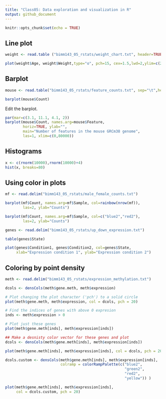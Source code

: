 ```yaml
---
title: "Class05: Data exploration and visualization in R"
output: github_document
---
```


```r
knitr::opts_chunk$set(echo = TRUE)
```

## Line plot
```r
weight <- read.table ("bimm143_05_rstats/weight_chart.txt", header=TRUE)
```

```r
plot(weight$Age, weight$Weight,type="o", pch=15, cex=1.5,lwd=2,ylim=c(2,10), xlab="Age (months)", ylab = "Wegiht (kg)", main = "Baby weight with age")
```
## Barplot
```r
mouse <- read.table("bimm143_05_rstats/feature_counts.txt", sep="\t",header=TRUE)
```

```r
barplot(mouse$Count)
```

Edit the barplot.
```r
par(mar=c(3.1, 11.1, 4.1, 2))
barplot(mouse$Count, names.arg=mouse$Feature, 
        horiz=TRUE, ylab="", 
        main="Number of features in the mouse GRCm38 genome", 
        las=1, xlim=c(0,80000))
```

## Histograms

```r
x <- c(rnorm(10000),rnorm(10000)+4)
hist(x, breaks=80)
```

## Using color in plots

```r
mf <- read.delim("bimm143_05_rstats/male_female_counts.txt")

barplot(mf$Count, names.arg=mf$Sample, col=rainbow(nrow(mf)), 
        las=2, ylab="Counts")
```

```r
barplot(mf$Count, names.arg=mf$Sample, col=c("blue2","red2"), 
        las=2, ylab="Counts")
```

```r
genes <- read.delim("bimm143_05_rstats/up_down_expression.txt")

table(genes$State)

plot(genes$Condition1, genes$Condition2, col=genes$State, 
     xlab="Expression condition 1", ylab="Expression condition 2")
```

## Coloring by point density

```r
meth <- read.delim("bimm143_05_rstats/expression_methylation.txt")
```

```r
dcols <- densCols(meth$gene.meth, meth$expression)

# Plot changing the plot character ('pch') to a solid circle
plot(meth$gene.meth, meth$expression, col = dcols, pch = 20)
```

```r
# Find the indices of genes with above 0 expresion
inds <- meth$expression > 0

# Plot just these genes
plot(meth$gene.meth[inds], meth$expression[inds])
```

```r
## Make a desnisty color vector for these genes and plot
dcols <- densCols(meth$gene.meth[inds], meth$expression[inds])

plot(meth$gene.meth[inds], meth$expression[inds], col = dcols, pch = 20)
```

```r
dcols.custom <- densCols(meth$gene.meth[inds], meth$expression[inds],
                         colramp = colorRampPalette(c("blue2",
                                                      "green2",
                                                      "red2",
                                                      "yellow")) )

plot(meth$gene.meth[inds], meth$expression[inds], 
     col = dcols.custom, pch = 20)
```

